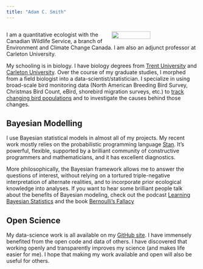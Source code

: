 ```yaml
---
title: "Adam C. Smith"
---
```

<div style="display:table-cell; vertical-align:middle; text-align:left">
<img src="img/Pine_Warbler_Trends_2004.png"  style="float:right" width = "45%">

I am a quantitative ecologist with the Canadian Wildlife Service, a branch of Environment and Climate Change Canada. I am also an adjunct professor at Carleton University. 

My schooling is in biology. I have biology degrees from [Trent University](https://www.trentu.ca/biology/) and [Carleton University](https://carleton.ca/biology/). Over the course of my graduate studies, I morphed from a field biologist into a data-scientist/statistician. 
I specialize in using broad-scale bird monitoring data (North American Breeding Bird Survey, Christmas Bird Count, eBird, shorebird migration surveys, etc.) to [track changing bird populations](https://www.science.org/doi/10.1126/science.aaw1313) and to investigate the causes behind those changes.

## Bayesian Modelling
I use Bayesian statistical models in almost all of my projects. My recent work mostly relies on the probabilistic programming language [Stan](https://mc-stan.org/). It's powerful, flexible, supported by a brilliant community of constructive programmers and mathematicians, and it has excellent diagnostics. 

More philosophically, the Bayesian framework allows me to answer the questions of interest, without relying on a tortured triple-negative interpretation of alternate realities, and to incorporate prior ecological knowledge into analyses. If you want to hear some brilliant people talk about the benefits of Bayesian modeling, check out the podcast [Learning Bayesian Statistics](https://learnbayesstats.com/) and the book [Bernoulli's Fallacy](https://aubreyclayton.com/bernoulli)

## Open Science

My data-science work is all available on my [GitHub site](https://github.com/AdamCSmithCWS). I have immensely benefited from the open code and data of others. I have discovered that working openly and transparently improves my science (and makes life easier for me). I hope that making my work available and open will also be useful for others.  





